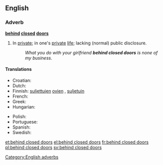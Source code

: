 ==English==

===Adverb===
'''[[behind]] [[closed]] [[doors]]'''

# {{context|prepositional phrase|idiomatic}} In [[private]]; in one's [[private]] [[life]]; lacking (normal) public disclosure.
#: ''What you do with your girlfriend '''behind closed doors''' is none of my business.''

====Translations====
{{trans-top|in private}}
* Croatian: {{t|hr|iza zatvorenih vrata}}
* Dutch: {{t|nl|achter gesloten deuren}}
* Finnish: [[suljettu#Finnish|suljettujen]] [[ovi#Finnish|ovien]] {{t|fi|takana}}, [[suljettu#Finnish|suljetuin]] {{t|fi|ovi|alt=ovin}}
* French: {{t+|fr|à huis clos}}
* Greek: {{t+|el|κεκλεισμένων των θυρών|tr=keklisménon ton thirón}}
* Hungarian: {{t-|hu|zárt ajtók mögött}}
{{trans-mid}}
* Polish: {{t-|pl|za zamkniętymi drzwiami}}
* Portuguese: {{t|pt|entre quatro paredes}}
* Spanish: {{t|es|a puerta cerrada}}
* Swedish: {{t|sv|bakom lyckta dörrar}}
{{trans-bottom}}

[[Category:English adverbs]]

[[et:behind closed doors]]
[[el:behind closed doors]]
[[fr:behind closed doors]]
[[pl:behind closed doors]]
[[sv:behind closed doors]]